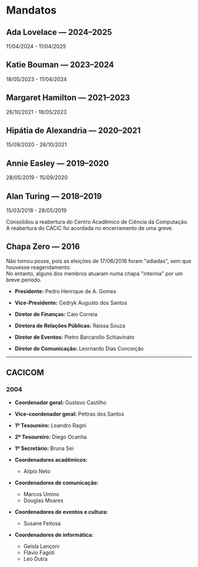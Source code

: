 

# Mandatos

## Ada Lovelace — 2024–2025

11/04/2024 - 11/04/2025

<SlateGridGenerator slateMembers={adaMembers} />

## Katie Bouman — 2023–2024

18/05/2023 - 11/04/2024

<SlateGridGenerator slateMembers={katieMembers} />

## Margaret Hamilton — 2021–2023

26/10/2021 - 18/05/2023

<SlateGridGenerator slateMembers={margaretMembers} />

## Hipátia de Alexandria — 2020–2021

15/09/2020 - 26/10/2021

<SlateGridGenerator slateMembers={hipatiaMembers} />

## Annie Easley — 2019–2020

28/05/2019 - 15/09/2020

<SlateGridGenerator slateMembers={annieMembers} />

## Alan Turing — 2018–2019

15/03/2018 - 28/05/2019

Consolidou a reabertura do Centro Acadêmico de Ciência da Computação.  
A reabertura do CACiC foi acordada no encerramento de uma greve.

<SlateGridGenerator slateMembers={alanMembers} />

## Chapa Zero — 2016

Não tomou posse, pois as eleições de 17/06/2016 foram "adiadas", sem que houvesse reagendamento.  
No entanto, alguns dos membros atuaram numa chapa "interina" por um breve período.

- **Presidente:** Pedro Henrique de A. Gomes

- **Vice-Presidente:** Cedryk Augusto dos Santos

- **Diretor de Finanças:** Caio Correia

- **Diretora de Relações Públicas:** Raissa Souza

- **Diretor de Eventos:** Pietro Barcarollo Schiavinato

- **Diretor de Comunicação:** Leornardo Dias Conceição

---

## CACICOM

### 2004

- **Coordenador geral:** Gustavo Castilho

- **Vice-coordenador geral:** Pettras dos Santos

- **1º Tesoureiro:** Leandro Ragni

- **2º Tesoureiro:** Diego Ocanha

- **1º Secretário:** Bruna Sei

- **Coordenadores acadêmicos:**

  - Alípio Neto

- **Coordenadores de comunicação:**

  - Marcos Umino
  - Douglas Moares

- **Coordenadores de eventos e cultura:**

  - Susane Feitosa

- **Coordenadores de informática:**
  - Geisla Lançoni
  - Flávio Fagoti
  - Leo Dutra
